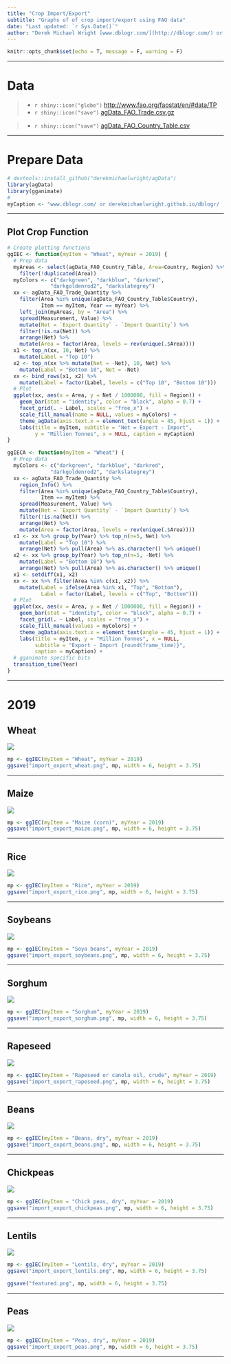 ```yaml
---
title: "Crop Import/Export"
subtitle: "Graphs of of crop import/export using FAO data"
date: "Last updated: `r Sys.Date()`"
author: "Derek Michael Wright [www.dblogr.com/](http://dblogr.com/) or [derekmichaelwright.github.io/dblogr](https://derekmichaelwright.github.io/dblogr/) <derek.wright@usask.ca>"
---
```


```r
knitr::opts_chunk$set(echo = T, message = F, warning = F)
```

---

# Data

> - `r shiny::icon("globe")` [http://www.fao.org/faostat/en/#data/TP](http://www.fao.org/faostat/en/#data/TP){target="_blank"}
> - `r shiny::icon("save")` [agData_FAO_Trade.csv.gz](https://github.com/derekmichaelwright/agData/raw/master/Data/agData_FAO_Trade.csv.gz)

> - `r shiny::icon("save")` [agData_FAO_Country_Table.csv](https://github.com/derekmichaelwright/agData/raw/master/Data/agData_FAO_Country_Table.csv)

---

# Prepare Data {.tabset .tabset-pills}

```r
# devtools::install_github("derekmichaelwright/agData")
library(agData)
library(gganimate)
#
myCaption <- "www.dblogr.com/ or derekmichaelwright.github.io/dblogr/ | Data: FAOSTAT"
```

---

## Plot Crop Function

```r
# Create plotting functions
ggIEC <- function(myItem = "Wheat", myYear = 2019) {
  # Prep data
  myAreas <- select(agData_FAO_Country_Table, Area=Country, Region) %>% 
    filter(!duplicated(Area))
  myColors <- c("darkgreen", "darkblue", "darkred", 
              "darkgoldenrod2", "darkslategrey")
  xx <- agData_FAO_Trade_Quantity %>% 
    filter(Area %in% unique(agData_FAO_Country_Table$Country),
           Item == myItem, Year == myYear) %>%
    left_join(myAreas, by = "Area") %>%
    spread(Measurement, Value) %>%
    mutate(Net = `Export Quantity` - `Import Quantity`) %>%
    filter(!is.na(Net)) %>% 
    arrange(Net) %>%
    mutate(Area = factor(Area, levels = rev(unique(.$Area))))
  x1 <- top_n(xx, 10, Net) %>% 
    mutate(Label = "Top 10")
  x2 <- top_n(xx %>% mutate(Net = -Net), 10, Net) %>% 
    mutate(Label = "Bottom 10", Net = -Net)
  xx <- bind_rows(x1, x2) %>% 
    mutate(Label = factor(Label, levels = c("Top 10", "Bottom 10")))
  # Plot
  ggplot(xx, aes(x = Area, y = Net / 1000000, fill = Region)) + 
    geom_bar(stat = "identity", color = "black", alpha = 0.7) +
    facet_grid(. ~ Label, scales = "free_x") +
    scale_fill_manual(name = NULL, values = myColors) +
    theme_agData(axis.text.x = element_text(angle = 45, hjust = 1)) + 
    labs(title = myItem, subtitle = "Net = Export - Import", 
         y = "Million Tonnes", x = NULL, caption = myCaption)
}
```

```r
ggIECA <- function(myItem = "Wheat") {
  # Prep data
  myColors <- c("darkgreen", "darkblue", "darkred", 
              "darkgoldenrod2", "darkslategrey")
  xx <- agData_FAO_Trade_Quantity %>% 
    region_Info() %>%
    filter(Area %in% unique(agData_FAO_Country_Table$Country),
           Item == myItem) %>%
    spread(Measurement, Value) %>%
    mutate(Net = `Export Quantity` - `Import Quantity`) %>%
    filter(!is.na(Net)) %>% 
    arrange(Net) %>%
    mutate(Area = factor(Area, levels = rev(unique(.$Area))))
  x1 <- xx %>% group_by(Year) %>% top_n(n=5, Net) %>% 
    mutate(Label = "Top 10") %>% 
    arrange(Net) %>% pull(Area) %>% as.character() %>% unique()
  x2 <- xx %>% group_by(Year) %>% top_n(n=5, -Net) %>% 
    mutate(Label = "Bottom 10") %>% 
    arrange(Net) %>% pull(Area) %>% as.character() %>% unique()
  x1 <- setdiff(x1, x2)
  xx <- xx %>% filter(Area %in% c(x1, x2)) %>% 
    mutate(Label = ifelse(Area %in% x1, "Top", "Bottom"),
           Label = factor(Label, levels = c("Top", "Bottom")))
  # Plot
  ggplot(xx, aes(x = Area, y = Net / 1000000, fill = Region)) + 
    geom_bar(stat = "identity", color = "black", alpha = 0.7) +
    facet_grid(. ~ Label, scales = "free_x") +
    scale_fill_manual(values = myColors) +
    theme_agData(axis.text.x = element_text(angle = 45, hjust = 1)) + 
    labs(title = myItem, y = "Million Tonnes", x = NULL,
         subtitle = "Export - Import {round(frame_time)}",
         caption = myCaption) +
  # gganimate specific bits
  transition_time(Year)
}
```

---

# 2019

## Wheat

![](import_export_wheat.png)

```r
mp <- ggIEC(myItem = "Wheat", myYear = 2019)
ggsave("import_export_wheat.png", mp, width = 6, height = 3.75)
```

---

## Maize

![](import_export_maize.png)

```r
mp <- ggIEC(myItem = "Maize (corn)", myYear = 2019)
ggsave("import_export_maize.png", mp, width = 6, height = 3.75)
```

---

## Rice

![](import_export_rice.png)

```r
mp <- ggIEC(myItem = "Rice", myYear = 2019)
ggsave("import_export_rice.png", mp, width = 6, height = 3.75)
```

---

## Soybeans

![](import_export_soybeans.png)

```r
mp <- ggIEC(myItem = "Soya beans", myYear = 2019)
ggsave("import_export_soybeans.png", mp, width = 6, height = 3.75)
```

---

## Sorghum

![](import_export_sorghum.png)

```r
mp <- ggIEC(myItem = "Sorghum", myYear = 2019)
ggsave("import_export_sorghum.png", mp, width = 6, height = 3.75)
```

---

## Rapeseed

![](import_export_rapeseed.png)

```r
mp <- ggIEC(myItem = "Rapeseed or canola oil, crude", myYear = 2019)
ggsave("import_export_rapeseed.png", mp, width = 6, height = 3.75)
```

---

## Beans

![](import_export_beans.png)

```r
mp <- ggIEC(myItem = "Beans, dry", myYear = 2019)
ggsave("import_export_beans.png", mp, width = 6, height = 3.75)
```

---

## Chickpeas

![](import_export_chickpeas.png)

```r
mp <- ggIEC(myItem = "Chick peas, dry", myYear = 2019)
ggsave("import_export_chickpeas.png", mp, width = 6, height = 3.75)
```

---

## Lentils

![](import_export_lentils.png)

```r
mp <- ggIEC(myItem = "Lentils, dry", myYear = 2019)
ggsave("import_export_lentils.png", mp, width = 6, height = 3.75)
```

```r
ggsave("featured.png", mp, width = 6, height = 3.75)
```

---

## Peas

![](import_export_peas.png)

```r
mp <- ggIEC(myItem = "Peas, dry", myYear = 2019)
ggsave("import_export_peas.png", mp, width = 6, height = 3.75)
```

---
